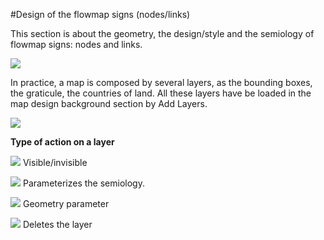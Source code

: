 #Design of the flowmap signs (nodes/links)

This section is about the geometry, the design/style and the semiology of flowmap signs: nodes and links.


![](images/geom_panel_flowsigns.png)



In practice, a map is composed by several layers, as the bounding boxes, the graticule, the countries of land. All these layers have be loaded in the map design background section by Add Layers.


![](images/RICardo_Design_signs_layers.png)

**Type of action on a layer**

![](images/Buton_action_visible.png) Visible/invisible




![](images/Buton_action_semio.png) Parameterizes the semiology.



![](images/Buton_action_geom.png) Geometry parameter



![](images/images/Buton_action_delete.png) Deletes the layer

